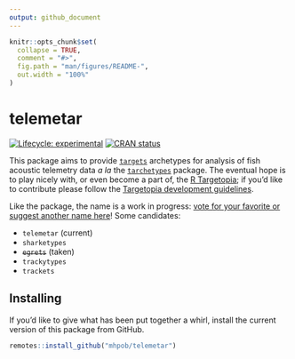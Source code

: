 ```yaml
---
output: github_document
---
```


<!-- README.md is generated from README.Rmd. Please edit that file -->

```r
knitr::opts_chunk$set(
  collapse = TRUE,
  comment = "#>",
  fig.path = "man/figures/README-",
  out.width = "100%"
)
```

# telemetar

<!-- badges: start -->
[![Lifecycle: experimental](https://img.shields.io/badge/lifecycle-experimental-orange.svg)](https://lifecycle.r-lib.org/articles/stages.html#experimental)
[![CRAN status](https://www.r-pkg.org/badges/version/telemetar)](https://CRAN.R-project.org/package=telemetar)
<!-- badges: end -->

This package aims to provide [`targets`](https://docs.ropensci.org/targets/) archetypes for analysis of fish acoustic telemetry data *a la* the [`tarchetypes`](https://docs.ropensci.org/tarchetypes/) package. The eventual hope is to play nicely with, or even become a part of, the [R Targetopia](https://wlandau.github.io/targetopia/); if you'd like to contribute please follow the [Targetopia development guidelines](https://wlandau.github.io/targetopia/contributing.html).

Like the package, the name is a work in progress: [vote for your favorite or suggest another name here](https://github.com/mhpob/telemetar/discussions/2)! Some candidates:

-   `telemetar` (current)
-   `sharketypes`
-   ~~`egrets`~~ (taken)
-   `trackytypes`
-   `trackets`

## Installing
If you'd like to give what has been put together a whirl, install the current version of this package from GitHub.

```r
remotes::install_github("mhpob/telemetar")
```

